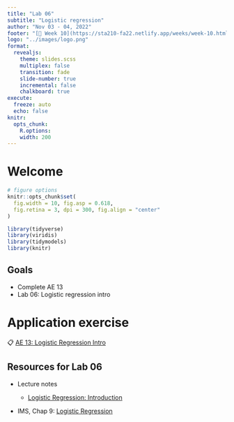 ```yaml
---
title: "Lab 06"
subtitle: "Logistic regression"
author: "Nov 03 - 04, 2022"
footer: "[🔗 Week 10](https://sta210-fa22.netlify.app/weeks/week-10.html)"
logo: "../images/logo.png"
format: 
  revealjs:
    theme: slides.scss
    multiplex: false
    transition: fade
    slide-number: true
    incremental: false 
    chalkboard: true
execute:
  freeze: auto
  echo: false
knitr:
  opts_chunk: 
    R.options:      
    width: 200
---
```


# Welcome

```r
# figure options
knitr::opts_chunk$set(
  fig.width = 10, fig.asp = 0.618,
  fig.retina = 3, dpi = 300, fig.align = "center"
)
```

```r
library(tidyverse)
library(viridis)
library(tidymodels)
library(knitr)
```

## Goals

-   Complete AE 13
-   Lab 06: Logistic regression intro

# Application exercise

::: appex
📋 [AE 13: Logistic Regression Intro](../ae/ae-13-logistic-intro.html)
:::

## Resources for Lab 06

-   Lecture notes

    -   [Logistic Regression: Introduction](../slides/19-logistic-intro.html)

-   IMS, Chap 9: [Logistic Regression](https://openintro-ims.netlify.app/model-logistic.html)
